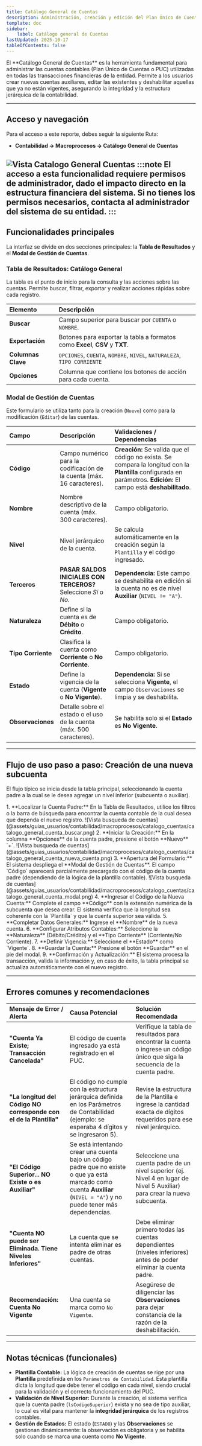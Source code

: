 ```yaml
---
title: Catálogo General de Cuentas
description: Administración, creación y edición del Plan Único de Cuentas (PUC) utilizado para la contabilidad y el registro de transacciones financieras en el sistema.
template: doc
sidebar:
    label: Catálogo general de Cuentas
lastUpdated: 2025-10-17
tableOfContents: false
---
```




<CardGrid stagger>
    <Card title="Propósito" icon="open-book">
        El **Catálogo General de Cuentas** es la herramienta fundamental para administrar las
        cuentas contables (Plan Único de Cuentas o PUC) utilizadas en todas las transacciones
        financieras de la entidad.
    </Card>
    <Card title="Función Clave" icon="pencil">
        Permite a los usuarios crear nuevas cuentas auxiliares, editar las existentes y deshabilitar
        aquellas que ya no están vigentes, asegurando la integridad y la estructura jerárquica de la
        contabilidad.
    </Card>
</CardGrid>

---

## Acceso y navegación

Para el acceso a este reporte, debes seguir la siguiente Ruta:

- **Contabilidad → Macroprocesos → Catálogo General de Cuentas**

![Vista Catalogo General Cuentas](@assets/guias_usuarios/contabilidad/macroprocesos/catalogo_cuentas/catalogo_general_cuenta_tabla.png)
:::note
El acceso a esta funcionalidad requiere permisos de administrador, dado el impacto directo en
la estructura financiera del sistema. Si no tienes los permisos necesarios, contacta al administrador del sistema de su entidad.
:::
---

## Funcionalidades principales

La interfaz se divide en dos secciones principales: la **Tabla de Resultados** y el **Modal de Gestión de Cuentas**.

### Tabla de Resultados: Catálogo General

La tabla es el punto de inicio para la consulta y las acciones sobre las cuentas. Permite buscar, filtrar, exportar y realizar acciones rápidas sobre cada registro.

| Elemento | Descripción |
| :--- | :--- |
| **Buscar** | Campo superior para buscar por `CUENTA` o `NOMBRE`. |
| **Exportación** | Botones para exportar la tabla a formatos como **Excel**, **CSV** y **TXT**. |
| **Columnas Clave** | `OPCIONES`, `CUENTA`, `NOMBRE`, `NIVEL`, `NATURALEZA`, `TIPO CORRIENTE`   |
| **Opciones** | Columna que contiene los botones de acción para cada cuenta. |


### Modal de Gestión de Cuentas

Este formulario se utiliza tanto para la creación (`Nuevo`) como para la modificación (`Editar`) de las cuentas.

| Campo | Descripción | Validaciones / Dependencias |
| :--- | :--- | :--- |
| **Código** | Campo numérico para la codificación de la cuenta (máx. 16 caracteres). | **Creación:** Se valida que el código no exista. Se compara la longitud con la **Plantilla** configurada en parámetros. **Edición:** El campo está **deshabilitado**. |
| **Nombre** | Nombre descriptivo de la cuenta (máx. 300 caracteres). | Campo obligatorio. |
| **Nivel** | Nivel jerárquico de la cuenta. | Se calcula automáticamente en la creación según la `Plantilla` y el código ingresado. |
| **Terceros** | **PASAR SALDOS INICIALES CON TERCEROS?** Seleccione *Sí* o *No*. | **Dependencia:** Este campo se deshabilita en edición si la cuenta no es de nivel **Auxiliar** (`NIVEL != "A"`). |
| **Naturaleza** | Define si la cuenta es de **Débito** o **Crédito**. | Campo obligatorio. |
| **Tipo Corriente** | Clasifica la cuenta como **Corriente** o **No Corriente**. | Campo obligatorio. |
| **Estado** | Define la vigencia de la cuenta (**Vigente** o **No Vigente**). | **Dependencia:** Si se selecciona **Vigente**, el campo `Observaciones` se limpia y se deshabilita. |
| **Observaciones** | Detalle sobre el estado o el uso de la cuenta (máx. 500 caracteres). | Se habilita solo si el **Estado** es **No Vigente**. |

---

## Flujo de uso paso a paso: Creación de una nueva subcuenta

El flujo típico se inicia desde la tabla principal, seleccionando la cuenta padre a la cual se le desea agregar un nivel inferior (subcuenta o auxiliar).

<Steps>
1.  **Localizar la Cuenta Padre:** En la Tabla de Resultados, utilice los filtros o la barra de búsqueda para encontrar la cuenta contable de la cual desea que dependa el nuevo registro.
    ![Vista busqueda de cuentas](@assets/guias_usuarios/contabilidad/macroprocesos/catalogo_cuentas/catalogo_general_cuenta_buscar.png)
2.  **Iniciar la Creación:** En la columna **Opciones** de la cuenta padre, presione el botón **Nuevo** `+`.
    ![Vista busqueda de cuentas](@assets/guias_usuarios/contabilidad/macroprocesos/catalogo_cuentas/catalogo_general_cuenta_nueva_cuenta.png)
3.  **Apertura del Formulario:** El sistema despliega el **Modal de Gestión de Cuentas**. El campo `Código` aparecerá parcialmente precargado con el código de la cuenta padre (dependiendo de la lógica de la plantilla contable).
    ![Vista busqueda de cuentas](@assets/guias_usuarios/contabilidad/macroprocesos/catalogo_cuentas/catalogo_general_cuenta_modal.png)
4.  **Ingresar el Código de la Nueva Cuenta:** Complete el campo **Código** con la extensión numérica de la subcuenta que desea crear. El sistema verifica que la longitud sea coherente con la `Plantilla` y que la cuenta superior sea válida.
5.  **Completar Datos Generales:** Ingrese el **Nombre** de la nueva cuenta.
6.  **Configurar Atributos Contables:** Seleccione la **Naturaleza** (Débito/Crédito) y el **Tipo Corriente** (Corriente/No Corriente).
7.  **Definir Vigencia:** Seleccione el **Estado** como `Vigente`.
8.  **Guardar la Cuenta:** Presione el botón **Guardar** en el pie del modal.
9.  **Confirmación y Actualización:** El sistema procesa la transacción, valida la información y, en caso de éxito, la tabla principal se actualiza automáticamente con el nuevo registro.
</Steps>

---

## Errores comunes y recomendaciones

| Mensaje de Error / Alerta | Causa Potencial | Solución Recomendada |
| :--- | :--- | :--- |
| **"Cuenta Ya Existe; Transacción Cancelada"** | El código de cuenta ingresado ya está registrado en el PUC. | Verifique la tabla de resultados para encontrar la cuenta o ingrese un código único que siga la secuencia de la cuenta padre. |
| **"La longitud del Código NO corresponde con el de la Plantilla"** | El código no cumple con la estructura jerárquica definida en los Parámetros de Contabilidad (ejemplo: se esperaba 4 dígitos y se ingresaron 5). | Revise la estructura de la Plantilla e ingrese la cantidad exacta de dígitos requeridos para ese nivel jerárquico. |
| **"El Código Superior... NO Existe o es Auxiliar"** | Se está intentando crear una cuenta bajo un código padre que no existe o que ya está marcado como cuenta **Auxiliar** (`NIVEL = "A"`) y no puede tener más dependencias. | Seleccione una cuenta padre de un nivel superior (ej. Nivel 4 en lugar de Nivel 5 Auxiliar) para crear la nueva subcuenta. |
| **"Cuenta NO puede ser Eliminada. Tiene Niveles Inferiores"** | La cuenta que se intenta eliminar es padre de otras cuentas. | Debe eliminar primero todas las cuentas dependientes (niveles inferiores) antes de poder eliminar la cuenta padre. |
| **Recomendación: Cuenta No Vigente** | Una cuenta se marca como `No Vigente`. | Asegúrese de diligenciar las **Observaciones** para dejar constancia de la razón de la deshabilitación. |

---

## Notas técnicas (funcionales)

* **Plantilla Contable:** La lógica de creación de cuentas se rige por una **Plantilla** predefinida en los `Parámetros de Contabilidad`. Esta plantilla dicta la longitud que debe tener el código en cada nivel, siendo crucial para la validación y el correcto funcionamiento del PUC.
* **Validación de Nivel Superior:** Durante la creación, el sistema verifica que la cuenta padre (`lsCodigoSuperior`) exista y no sea de tipo auxiliar, lo cual es vital para mantener la **integridad jerárquica** de los registros contables.
* **Gestión de Estados:** El estado (`ESTADO`) y las **Observaciones** se gestionan dinámicamente: la observación es obligatoria y se habilita solo cuando se marca una cuenta como **No Vigente**.

